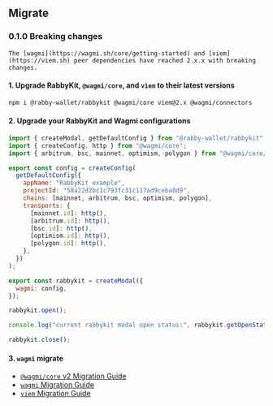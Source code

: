 ## Migrate

### 0.1.0 Breaking changes

    The [wagmi](https://wagmi.sh/core/getting-started) and [viem](https://viem.sh) peer dependencies have reached 2.x.x with breaking changes.

#### 1. Upgrade RabbyKit, `@wagmi/core`, and `viem` to their latest versions

```sh npm2yarn
npm i @rabby-wallet/rabbykit @wagmi/core viem@2.x @wagmi/connectors
```

#### 2. Upgrade your RabbyKit and Wagmi configurations

```js
import { createModal, getDefaultConfig } from "@rabby-wallet/rabbykit";
import { createConfig, http } from "@wagmi/core";
import { arbitrum, bsc, mainnet, optimism, polygon } from "@wagmi/core/chains";

export const config = createConfig(
  getDefaultConfig({
    appName: "RabbyKit example",
    projectId: "58a22d2bc1c793fc31c117ad9ceba8d9",
    chains: [mainnet, arbitrum, bsc, optimism, polygon],
    transports: {
      [mainnet.id]: http(),
      [arbitrum.id]: http(),
      [bsc.id]: http(),
      [optimism.id]: http(),
      [polygon.id]: http(),
    },
  })
);

export const rabbykit = createModal({
  wagmi: config,
});

rabbykit.open();

console.log("current rabbykit modal open status:", rabbykit.getOpenState());

rabbykit.close();
```

#### 3. `wagmi` migrate

- [`@wagmi/core` v2 Migration Guide](https://wagmi.sh/core/guides/migrate-from-v1-to-v2)
- [`wagmi` Migration Guide](https://wagmi.sh/react/guides/migrate-from-v1-to-v2)
- [`viem` Migration Guide](https://viem.sh/docs/migration-guide.html#_2-x-x-breaking-changes)
